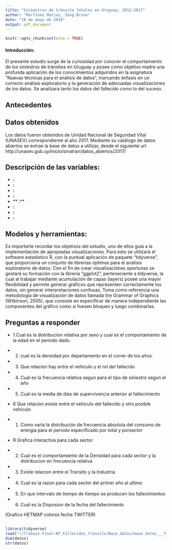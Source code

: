 ```yaml
---
title: "Siniestros de tránsito fatales en Uruguay, 2012-2017"
author: "Martínez Matías, Zang Bruno"
date: "18 de mayo de 2018"
output: pdf_document
---
```


```r
knitr::opts_chunk$set(echo = TRUE)
```

#### Introducción:

El presente estudio surge de la curiosidad por conocer el comportamiento de los siniestros de tránsitos en Uruguay y posee como objetivo madre una profunda aplicación de los conocimientos adquiridos en la asignatura "Nuevas técnicas para el análisis de datos", marcando énfasis en un correcto análisis exploratorio y la generación de adecuadas visualizaciones de los datos.
Se analizara tanto los datos del fallecido como lo del suceso.




## Antecedentes


## Datos obtenidos

Los datos fueron obtenidos de Unidad Nacional de Seguridad Vital (UNASEV) correspondiente al año 2017.
Mediante su catálogo de datos abiertos se extrae la base de datos a utilizar, desde el siguiente url: http://unasev.gub.uy/inicio/sinatran/datos_abiertos/2017/

## Descripción de las variables:

- **:**  
- **:** 
- **:** 
- **:** 
- ** :** 
- **:** 
- **:** 
- **:** 


## Modelos y herramientas:

Es importarte recordar los objetivos del estudio, uno de ellos guía a la implementación de apropiadas visualizaciones. Para esto se utilizará el software estadístico R, con la puntual aplicación de paquete "tidyverse", que proporciona un conjunto de librerías óptimas para el análisis exploratorio de datos.
Con el fin de crear visualizaciónes oportunas se gestará su formación con la librería "ggplot2", perteneciente a tidyverse, la cual al trabajar mediante acumulación de capas (layers) posee una mayor flexibilidad y permite generar gráficos que representen correctamente los datos, sin generar interpretaciones confusas. Toma como referencia una metodología de visualización de datos llamada the Grammar of Graphics (Wilkinson, 2005), que consiste en especificar de manera independiente las componentes del gráfico como si fuesen bloques y luego combinarlas.

## Preguntas a responder
 - 1.Cual es la distribucion relativa por sexo y cual es el comportamiento de la edad en el periodo dado.
 - 2. cual es la densidad por departamento en el correr de los años.
 - 3. Que relacion hay entre el vehiculo y el rol del fallecido
 - 4. Cual es la frecuencia relativa segun para el tipo de siniestro segun el año
 - 5. Cual es la media de dias de supervivencia anterior al fallecimiento
 - 6 Que relacion existe entre el vehiculo del fallecido y otro posible vehiculo



- 1. Como varía la distribución de frecuencia absoluta del consumo de energia para el periodo especificado por total y porsector 
- R Grafica interactiva para cada sector
- 2. Cual es el comportamiento de la Densidad para cada sector y la distribucion en frecuencia relativa
- 3. Existe relacion entre el Transito y la Industria
- 4. Cual es la razon para cada sector del primer año al ultimo
- 5. En que intervalo de tiempo de tiempo se producen los fallecimientos
- 6. Cual es la Disposion de la fecha del fallecimiento

(Grafico HETMAP colores fecha TWITTER)

## 

```r
library(tidyverse)
load("~/Trabajo-Final-NT_Fallecidos_transito/Base_datos/base_datos___fallecidos_transito_uruguay__2013-2017.RData")
dim(datos)
str(datos)
```


